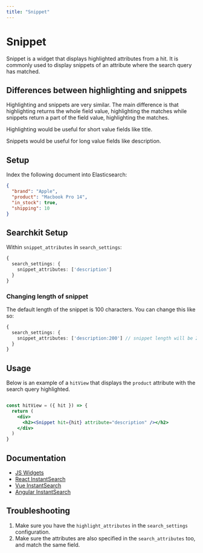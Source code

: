 ```yaml
---
title: "Snippet"
---
```


# Snippet

Snippet is a widget that displays highlighted attributes from a hit. It is commonly used to display snippets of an attribute where the search query has matched.

## Differences between highlighting and snippets

Highlighting and snippets are very similar. The main difference is that highlighting returns the whole field value, highlighting the matches while snippets return a part of the field value, highlighting the matches.

Highlighting would be useful for short value fields like title.

Snippets would be useful for long value fields like description.

## Setup

Index the following document into Elasticsearch:

```json
{
  "brand": "Apple",
  "product": "Macbook Pro 14",
  "in_stock": true,
  "shipping": 10
}
```

## Searchkit Setup

Within `snippet_attributes` in `search_settings`:

```ts
{
  search_settings: {
    snippet_attributes: ['description']
  }
}
```

### Changing length of snippet

The default length of the snippet is 100 characters. You can change this like so:

```ts
{
  search_settings: {
    snippet_attributes: ['description:200'] // snippet length will be 200 characters
  }
}
```

## Usage

Below is an example of a `hitView` that displays the `product` attribute with the search query highlighted.

```jsx

const hitView = ({ hit }) => {
  return (
    <div>
      <h2><Snippet hit={hit} attribute="description" /></h2>
    </div>
  )
}

```

## Documentation

- [JS Widgets](https://www.algolia.com/doc/api-reference/widgets/snippet/js/)
- [React InstantSearch](https://www.algolia.com/doc/api-reference/widgets/snippet/react/)
- [Vue InstantSearch](https://www.algolia.com/doc/api-reference/widgets/snippet/vue/)
- [Angular InstantSearch](https://www.algolia.com/doc/api-reference/widgets/snippet/angular/)

## Troubleshooting

1. Make sure you have the `highlight_attributes` in the `search_settings` configuration.
2. Make sure the attributes are also specified in the `search_attributes` too, and match the same field.

